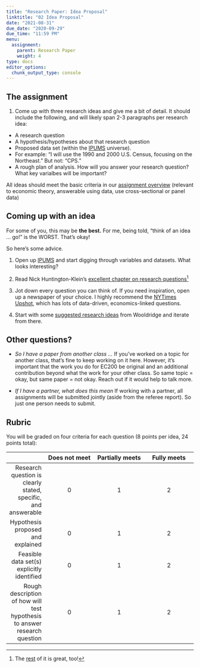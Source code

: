 ```yaml
---
title: "Research Paper: Idea Proposal"
linktitle: "02 Idea Proposal"
date: "2021-08-31"
due_date: "2020-09-29"
due_time: "11:59 PM"
menu:
  assignment:
    parent: Research Paper
    weight: 4
type: docs
editor_options: 
  chunk_output_type: console
---
```



## The assignment 

1. Come up with three research ideas and give me a bit of detail. It should include the following, and will likely span 2-3  paragraphs per research idea: 

 - A research question
 - A hypothesis/hypotheses about that research question
 - Proposed data set (within the [IPUMS](https://www.ipums.org/) universe).
  - For example: "I will use the 1990 and 2000 U.S. Census, focusing on the Northeast." But not: "CPS." 
 - A rough plan of analysis. How will you answer your research question? What key varialbes will be important?
 
 All ideas should meet the basic criteria in our [assignment overview](01-researchpaper#topic-selection) (relevant to economic theory, answerable using data, use cross-sectional or panel data)

<!-- 
2. [Set up a meeting using Calendly](https://calendly.com/emily-a-beam/15min) to meet with me to discuss your idea proposal. We need to meet within one week of the deadline (**October 7 at the latest**). 
--> 

## Coming up with an idea 

For some of you, this may be **the best.** For me, being told, "think of an idea ... go!" is the WORST. That's okay! 

So here's some advice. 

1. Open up [IPUMS](https://www.ipums.org/) and start digging through variables and datasets. What looks interesting? 


2. Read Nick Huntington-Klein's [excellent chapter on research questions](https://nickchk.com/book/huntington-klein_causality_chapter2_research_questions.pdf)^[The [rest](https://nickchk.com/causalitybook.html) of it is great, too!]

2. Jot down every question you can think of. If you need inspiration, open up a newspaper of your choice. I highly recommend the [NYTimes Upshot](https://www.nytimes.com/section/upshot), which has lots of data-driven, economics-linked questions. 

<!-- 3. Browse through [data set possibilities](../../bonus/rp-datasets/) and see if they spark joy --> 

4. Start with some [suggested research ideas](../../bonus/rp-resources/suggested-topics-1) from Wooldridge and iterate from there. 



## Other questions? 

- *So I have a paper from another class ... *  If you've worked on a topic for another class, that's fine to keep working on it here. However, it's important that the work you do for EC200 be original and an additional contribution beyond what the work for your other class. So same topic = okay, but same paper = not okay. Reach out if it would help to talk more. 

- *If I have a partner, what does this mean* If working with a partner, all assignments will be submitted jointly (aside from the referee report). So just one person needs to submit.


## Rubric

You will be graded on four criteria for each question (8 points per idea, 24 points total):

||  	Does not meet |	Partially meets |	Fully meets|
|--:|:---:|:---:|:---:|
|Research question is clearly stated, specific, and answerable  |	0| 	1| 	2|
|Hypothesis proposed and explained |	0 |	1 |	2|
|Feasible data set(s) explicitly identified | 	0 |	1| 	2|
|Rough description of how will test hypothesis to answer research question |	0 |	1 |	2|



